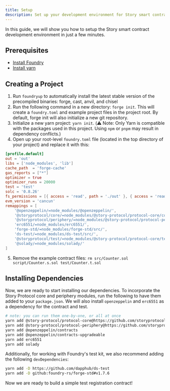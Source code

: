 ```yaml
---
title: Setup
description: Set up your development environment for Story smart contracts.
---
```


In this guide, we will show you how to setup the Story smart contract development environment in just a few minutes.

## Prerequisites

- [Install Foundry](https://book.getfoundry.sh/getting-started/installation)
- [Install yarn](https://classic.yarnpkg.com/lang/en/docs/install/)

## Creating a Project

1. Run `foundryup` to automatically install the latest stable version of the precompiled binaries: forge, cast, anvil, and chisel
2. Run the following command in a new directory: `forge init`. This will create a `foundry.toml` and example project files in the project root. By default, forge init will also initialize a new git repository.
3. Initialize a new yarn project: `yarn init`. (⚠️ Note: Only Yarn is compatible with the packages used in this project. Using `npm` or `pnpm` may result in dependency conflicts.)
4. Open up your root-level `foundry.toml` file (located in the top directory of your project) and replace it with this:

```toml
[profile.default]
out = 'out'
libs = ['node_modules', 'lib']
cache_path  = 'forge-cache'
gas_reports = ["*"]
optimizer = true
optimizer_runs = 20000
test = 'test'
solc = '0.8.26'
fs_permissions = [{ access = 'read', path = './out' }, { access = 'read-write', path = './deploy-out' }]
evm_version = 'cancun'
remappings = [
    '@openzeppelin/=node_modules/@openzeppelin/',
    '@storyprotocol/core/=node_modules/@story-protocol/protocol-core/contracts/',
    '@storyprotocol/periphery/=node_modules/@story-protocol/protocol-periphery/contracts/',
    'erc6551/=node_modules/erc6551/',
    'forge-std/=node_modules/forge-std/src/',
    'ds-test/=node_modules/ds-test/src/',
    '@storyprotocol/test/=node_modules/@story-protocol/protocol-core/test/foundry/',
    '@solady/=node_modules/solady/'
]
```

5. Remove the example contract files: `rm src/Counter.sol script/Counter.s.sol test/Counter.t.sol`

## Installing Dependencies

Now, we are ready to start installing our dependencies. To incorporate the Story Protocol core and periphery modules, run the following to have them added to your `package.json`. We will also install `openzeppelin` and `erc6551` as a dependency for the contract and test.

```bash
# note: you can run them one-by-one, or all at once
yarn add @story-protocol/protocol-core@https://github.com/storyprotocol/protocol-core-v1
yarn add @story-protocol/protocol-periphery@https://github.com/storyprotocol/protocol-periphery-v1
yarn add @openzeppelin/contracts
yarn add @openzeppelin/contracts-upgradeable
yarn add erc6551
yarn add solady
```

Additionally, for working with Foundry's test kit, we also recommend adding the following `devDependencies`:

```bash
yarn add -D https://github.com/dapphub/ds-test
yarn add -D github:foundry-rs/forge-std#v1.7.6
```

Now we are ready to build a simple test registration contract!
